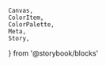     Canvas,
    ColorItem,
    ColorPalette,
    Meta,
    Story,
} from '@storybook/blocks'


<Meta title="Foundation/Colors/Shades/Neutral" />

<ColorPalette>
    <ColorItem
        title="100-10"
        colors={{
            100: colors['shade-neutral'].DEFAULT,
            90: colors['shade-neutral']['90'],
            80: colors['shade-neutral']['80'],
            70: colors['shade-neutral']['70'],
            60: colors['shade-neutral']['60'],
            50: colors['shade-neutral']['50'],
            40: colors['shade-neutral']['40'],
            30: colors['shade-neutral']['30'],
            20: colors['shade-neutral']['20'],
            10: colors['shade-neutral']['10'],
            9: colors['shade-neutral']['9'],
        }}
    />
</ColorPalette>
